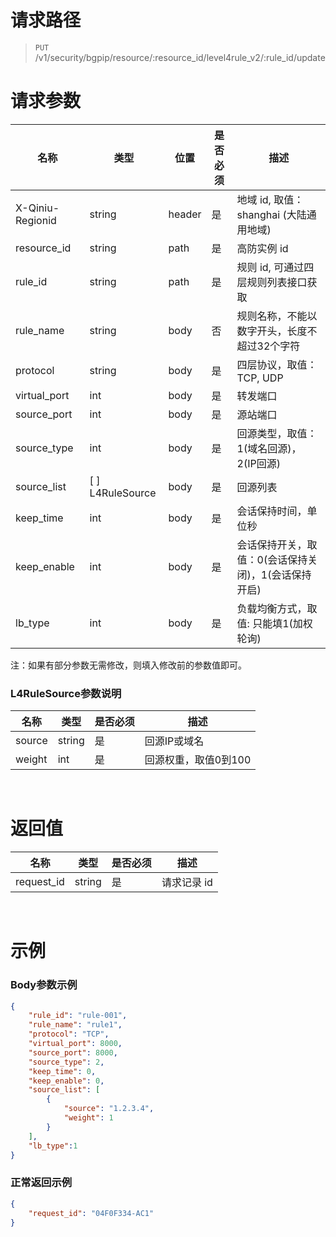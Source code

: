<style>.topic-content-wrap .topic-detail table thead th { word-break: keep-all; }</style>

# 请求路径
>`PUT` /v1/security/bgpip/resource/:resource_id/level4rule_v2/:rule_id/update

# 请求参数

| 名称 | 类型 | 位置 | 是否必须 | <center>描述 |
| ----- | ----- | ----- | ----- | ----- |
| X-Qiniu-Regionid | string | header | 是 | 地域 id, 取值：shanghai (大陆通用地域)|
| resource_id | string | path | 是 | 高防实例 id |
| rule_id | string | path | 是 | 规则 id, 可通过四层规则列表接口获取 |
| rule_name | string | body | 否 | 规则名称，不能以数字开头，长度不超过32个字符 |
| protocol | string | body | 是 | 四层协议，取值：TCP, UDP |
| virtual_port | int | body | 是 | 转发端口 |
| source_port | int | body | 是 | 源站端口 |
| source_type | int | body | 是 | 回源类型，取值：1(域名回源)，2(IP回源) |
| source_list | [ ] L4RuleSource | body | 是 | 回源列表 |
| keep_time | int | body | 是 | 会话保持时间，单位秒 |
| keep_enable | int | body | 是 | 会话保持开关，取值：0(会话保持关闭)，1(会话保持开启) |
| lb_type | int | body | 是 | 负载均衡方式，取值: 只能填1(加权轮询) |


	
注：如果有部分参数无需修改，则填入修改前的参数值即可。

### L4RuleSource参数说明
| 名称 | 类型 | 是否必须 | <center>描述 |
| ----- | ----- | ----- | ----- |
| source | string | 是 | 回源IP或域名 |
| weight | int | 是 | 回源权重，取值0到100 |

<br>

# 返回值
| 名称 | 类型 | 是否必须 | <center>描述 |
| ----- | ----- | ----- | ----- |
| request_id | string | 是 | 请求记录 id |

<br>

# 示例
### Body参数示例
```json
{
    "rule_id": "rule-001",
    "rule_name": "rule1",
    "protocol": "TCP",
    "virtual_port": 8000,
    "source_port": 8000,
    "source_type": 2,
    "keep_time": 0,
    "keep_enable": 0,
    "source_list": [
        {
            "source": "1.2.3.4",
            "weight": 1
        }
    ],
    "lb_type":1
}
```

### 正常返回示例
```json
{
    "request_id": "04F0F334-AC1"
}
```